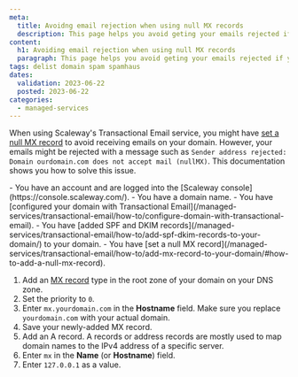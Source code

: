 ```yaml
---
meta:
  title: Avoidng email rejection when using null MX records
  description: This page helps you avoid geting your emails rejected if you are using a null MX record
content:
  h1: Avoiding email rejection when using null MX records
  paragraph: This page helps you avoid geting your emails rejected if you are using a null MX record
tags: delist domain spam spamhaus
dates:
  validation: 2023-06-22
  posted: 2023-06-22
categories:
  - managed-services
---
```


When using Scaleway's Transactional Email service, you might have [set a null MX record](/managed-services/transactional-email/how-to/add-mx-record-to-your-domain/#how-to-add-a-null-mx-record) to avoid receiving emails on your domain.
However, your emails might be rejected with a message such as `Sender address rejected: Domain ourdomain.com does not accept mail (nullMX)`. This documentation shows you how to solve this issue.

<Macro id="iam-requirements" />
 
<Message type="requirement">
  - You have an account and are logged into the [Scaleway console](https://console.scaleway.com/).
  - You have a domain name.
  - You have [configured your domain with Transactional Email](/managed-services/transactional-email/how-to/configure-domain-with-transactional-email).
  - You have [added SPF and DKIM records](/managed-services/transactional-email/how-to/add-spf-dkim-records-to-your-domain/) to your domain.
  - You have [set a null MX record](/managed-services/transactional-email/how-to/add-mx-record-to-your-domain/#how-to-add-a-null-mx-record).
</Message>

1. Add an [MX record](/managed-services/transactional-email/concepts/#mx-record) type in the root zone of your domain on your DNS zone.
2. Set the priority to `0`.
3. Enter `mx.yourdomain.com` in the **Hostname** field. Make sure you replace `yourdomain.com` with your actual domain.
4. Save your newly-added MX record.
5. Add an A record.
        <Message type="note">
         A records or address records are mostly used to map domain names to the IPv4 address of a specific server.
        </Message>
6. Enter `mx` in the **Name** (or **Hostname**) field.
7. Enter `127.0.0.1` as a value.
